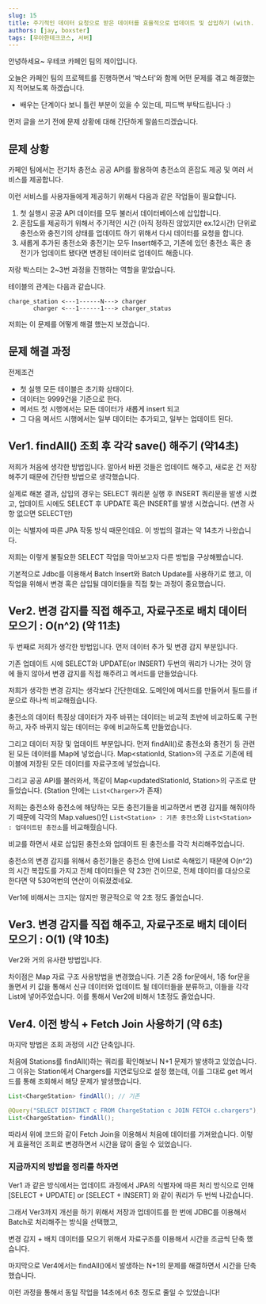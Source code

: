 ```yaml
---
slug: 15
title: 주기적인 데이터 요청으로 받은 데이터를 효율적으로 업데이트 및 삽입하기 (with. 박스터)
authors: [jay, boxster]
tags: [우아한테크코스, 서버]
---
```



안녕하세요~
우테코 카페인 팀의 제이입니다.

오늘은 카페인 팀의 프로젝트를 진행하면서 '박스터'와 함께 어떤 문제를 겪고 해결했는지 적어보도록 하겠습니다.
* 배우는 단계이다 보니 틀린 부분이 있을 수 있는데, 피드백 부탁드립니다 :)

먼저 글을 쓰기 전에 문제 상황에 대해 간단하게 말씀드리겠습니다.


## 문제 상황

카페인 팀에서는 전기차 충전소 공공 API를 활용하여 충전소의 혼잡도 제공 및 여러 서비스를 제공합니다.

이런 서비스를 사용자들에게 제공하기 위해서 다음과 같은 작업들이 필요합니다.

1. 첫 실행시 공공 API 데이터를 모두 불러서 데이터베이스에 삽입합니다.
2. 혼잡도를 제공하기 위해서 주기적인 시간 (아직 정하진 않았지만 ex.12시간) 단위로 충전소와 충전기의 상태를 업데이트 하기 위해서 다시 데이터를 요청을 합니다.
3. 새롭게 추가된 충전소와 충전기는 모두 Insert해주고, 기존에 있던 충전소 혹은 충전기가 업데이트 됐다면 변경된 데이터로 업데이트 해줍니다.


저랑 박스터는 2~3번 과정을 진행하는 역할을 맡았습니다.

테이블의 관계는 다음과 같습니다.

```
charge_station <---1------N---> charger
       charger <---1------1---> charger_status
```

저희는 이 문제를 어떻게 해결 했는지 보겠습니다.


## 문제 해결 과정

전제조건

- 첫 실행 모든 테이블은 초기화 상태이다.
- 데이터는 9999건을 기준으로 한다.
- 메서드 첫 시행에서는 모든 데이터가 새롭게 insert 되고
- 그 다음 메서드 시행에서는 일부 데이터는 추가되고, 일부는 업데이트 된다.


## Ver1. findAll() 조회 후 각각 save() 해주기 (약14초)

저희가 처음에 생각한 방법입니다.
알아서 바뀐 것들은 업데이트 해주고, 새로운 건 저장해주기 때문에 간단한 방법으로 생각했습니다.

실제로 해본 결과, 삽입의 경우는 SELECT 쿼리문 실행 후 INSERT 쿼리문을 발생 시켰고,
업데이트 시에도 SELECT 후 UPDATE 혹은 INSERT를 발생 시켰습니다. (변경 사항 없으면 SELECT만)

이는 식별자에 따른 JPA 작동 방식 때문인데요.
이 방법의 결과는 약 14초가 나왔습니다.

저희는 이렇게 불필요한 SELECT 작업을 막아보고자 다른 방법을 구상해봤습니다.

기본적으로 Jdbc를 이용해서 Batch Insert와 Batch Update를 사용하기로 했고, 이 작업을 위해서 변경 혹은 삽입될 데이터들을 직접 찾는 과정이 중요했습니다.


## Ver2. 변경 감지를 직접 해주고, 자료구조로 배치 데이터 모으기 : O(n^2) (약 11초)

두 번째로 저희가 생각한 방법입니다.
먼저 데이터 추가 및 변경 감지 부분입니다.

기존 업데이트 시에 SELECT와 UPDATE(or INSERT) 두번의 쿼리가 나가는 것이 맘에 들지 않아서
변경 감지를 직접 해주려고 메서드를 만들었습니다.

저희가 생각한 변경 감지는 생각보다 간단한데요.
도메인에 메서드를 만들어서 필드를 if문으로 하나씩 비교해줬습니다.

충전소의 데이터 특징상 데이터가 자주 바뀌는 데이터는 비교적 초반에 비교하도록 구현하고, 자주 바뀌지 않는 데이터는 후에 비교하도록 만들었습니다.

그리고 데이터 저장 및 업데이트 부분입니다.
먼저 findAll()로 충전소와 충전기 등 관련된 모든 데이터를 Map에 넣었습니다.
Map<stationId, Station>의 구조로 기존에 테이블에 저장된 모든 데이터를 자료구조에 넣었습니다.

그리고 공공 API를 불러와서, 똑같이 Map<updatedStationId, Station>의 구조로 만들었습니다.
(Station 안에는 `List<Charger>`가 존재)

저희는 충전소와 충전소에 해당하는 모든 충전기들을 비교하면서 변경 감지를 해줘야하기 때문에
각각의 Map.values()인 `List<Station> : 기존 충전소`와 `List<Station> : 업데이트된 충전소`를 비교해줬습니다.

비교를 하면서 새로 삽입된 충전소와 업데이트 된 충전소를 각각 처리해주었습니다.

충전소의 변경 감지를 위해서 충전기들은 충전소 안에 List로 속해있기 때문에 O(n^2)의 시간 복잡도를 가지고 전체 데이터들은 약 23만 건이므로, 전체 데이터를 대상으로 한다면 약 530억번의 연산이 이뤄졌겠네요.

Ver1에 비해서는 크지는 않지만 평균적으로 약 2초 정도 줄었습니다.



## Ver3. 변경 감지를 직접 해주고, 자료구조로 배치 데이터 모으기 : O(1) (약 10초)
Ver2와 거의 유사한 방법입니다.

차이점은 Map 자료 구조 사용방법을 변경했습니다.
기존 2중 for문에서, 1중 for문을 돌면서 키 값을 통해서 신규 데이터와 업데이트 될 데이터들을 분류하고, 이들을 각각 List에 넣어주었습니다.
이를 통해서 Ver2에 비해서 1초정도 줄었습니다.



## Ver4. 이전 방식 + Fetch Join 사용하기 (약 6초)
마지막 방법은 조회 과정의 시간 단축입니다.

처음에 Stations를 findAll()하는 쿼리를 확인해보니 N+1 문제가 발생하고 있었습니다.
그 이유는 Station에서 Chargers를 지연로딩으로 설정 했는데, 이를 그대로 get 메서드를 통해 조회해서 해당 문제가 발생했습니다.

```java
List<ChargeStation> findAll(); // 기존

@Query("SELECT DISTINCT c FROM ChargeStation c JOIN FETCH c.chargers"); // Fetch Join 적용
List<ChargeStation> findAll();
```

따라서 위에 코드와 같이 Fetch Join을 이용해서 처음에 데이터를 가져왔습니다.
이렇게 효율적인 조회로 변경하면서 시간을 많이 줄일 수 있었습니다.


### 지금까지의 방법을 정리를 하자면
Ver1 과 같은 방식에서는 업데이트 과정에서 JPA의 식별자에 따른 처리 방식으로 인해 [SELECT + UPDATE] or [SELECT + INSERT] 와 같이 쿼리가 두 번씩 나갔습니다.

그래서 Ver3까지 개선을 하기 위해서 저장과 업데이트를 한 번에 JDBC를 이용해서 Batch로 처리해주는 방식을 선택했고,

변경 감지 + 배치 데이터를 모으기 위해서 자료구조를 이용해서 시간을 조금씩 단축 했습니다.

마지막으로 Ver4에서는 findAll()에서 발생하는 N+1의 문제를 해결하면서 시간을 단축했습니다.

이런 과정을 통해서 동일 작업을 14초에서 6초 정도로 줄일 수 있었습니다!
